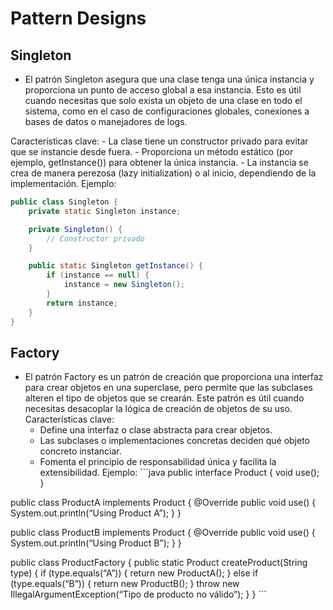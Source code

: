 # Pattern Designs
## Singleton
- El patrón Singleton asegura que una clase tenga una única instancia y proporciona un punto de acceso global a esa instancia. Esto es útil cuando necesitas que solo exista un objeto de una clase en todo el sistema, como en el caso de configuraciones globales, conexiones a bases de datos o manejadores de logs.

Características clave:
    - La clase tiene un constructor privado para evitar que se instancie desde fuera.
    - Proporciona un método estático (por ejemplo, getInstance()) para obtener la única instancia.
    - La instancia se crea de manera perezosa (lazy initialization) o al inicio, dependiendo de la implementación.
Ejemplo:
```java
public class Singleton {
    private static Singleton instance;

    private Singleton() {
        // Constructor privado
    }

    public static Singleton getInstance() {
        if (instance == null) {
            instance = new Singleton();
        }
        return instance;
    }
}
```

## Factory
- El patrón Factory es un patrón de creación que proporciona una interfaz para crear objetos en una superclase, pero permite que las subclases alteren el tipo de objetos que se crearán. Este patrón es útil cuando necesitas desacoplar la lógica de creación de objetos de su uso.
Características clave:
    - Define una interfaz o clase abstracta para crear objetos.
    - Las subclases o implementaciones concretas deciden qué objeto concreto instanciar.
    - Fomenta el principio de responsabilidad única y facilita la extensibilidad.
Ejemplo:
```java
public interface Product {
    void use();
}

public class ProductA implements Product {
    @Override
    public void use() {
        System.out.println("Using Product A");
    }
}

public class ProductB implements Product {
    @Override
    public void use() {
        System.out.println("Using Product B");
    }
}

public class ProductFactory {
    public static Product createProduct(String type) {
        if (type.equals("A")) {
            return new ProductA();
        } else if (type.equals("B")) {
            return new ProductB();
        }
        throw new IllegalArgumentException("Tipo de producto no válido");
    }
}
```    